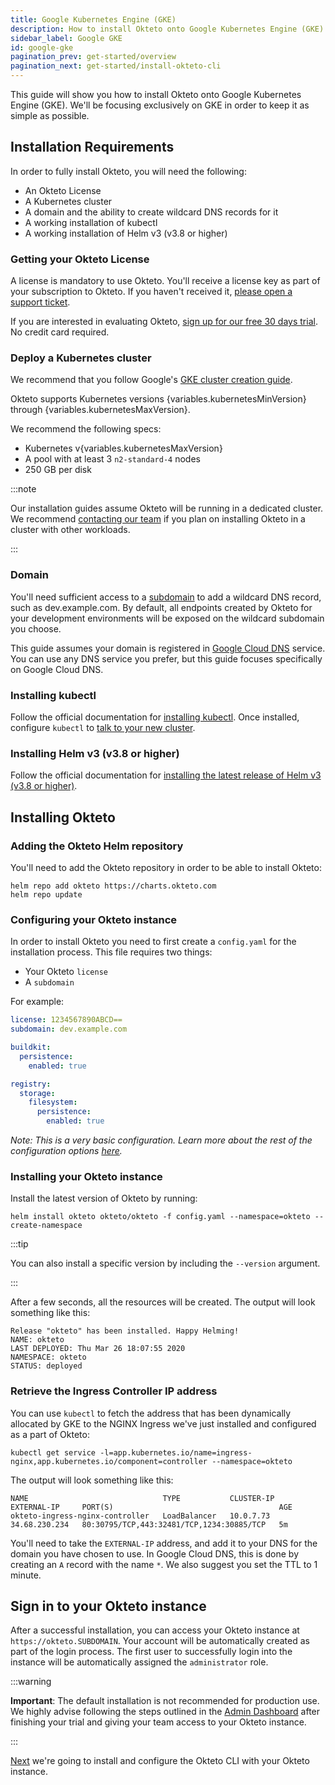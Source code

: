 ```yaml
---
title: Google Kubernetes Engine (GKE)
description: How to install Okteto onto Google Kubernetes Engine (GKE)
sidebar_label: Google GKE
id: google-gke
pagination_prev: get-started/overview
pagination_next: get-started/install-okteto-cli
---
```



This guide will show you how to install Okteto onto Google Kubernetes Engine (GKE). We'll be focusing exclusively on GKE in order to keep it as simple as possible.

## Installation Requirements

In order to fully install Okteto, you will need the following:

- An Okteto License
- A Kubernetes cluster
- A domain and the ability to create wildcard DNS records for it
- A working installation of kubectl
- A working installation of Helm v3 (v3.8 or higher)

### Getting your Okteto License

A license is mandatory to use Okteto. You'll receive a license key as part of your subscription to Okteto. If you haven't received it, [please open a support ticket](https://okteto.com/support).

If you are interested in evaluating Okteto, [sign up for our free 30 days trial](https://www.okteto.com/free-trial/). No credit card required.

### Deploy a Kubernetes cluster

We recommend that you follow Google's [GKE cluster creation guide](https://cloud.google.com/kubernetes-engine/docs/how-to/creating-a-cluster).

Okteto supports Kubernetes versions {variables.kubernetesMinVersion} through {variables.kubernetesMaxVersion}.

We recommend the following specs:
- Kubernetes v{variables.kubernetesMaxVersion}
- A pool with at least 3 `n2-standard-4` nodes
- 250 GB per disk

:::note

Our installation guides assume Okteto will be running in a dedicated cluster. We recommend [contacting our team](https://www.okteto.com/contact/) if you plan on installing Okteto in a cluster with other workloads.

:::

### Domain

You'll need sufficient access to a [subdomain](reference/helm-chart-values.mdx#subdomain) to add a wildcard DNS record, such as dev.example.com.
By default, all endpoints created by Okteto for your development environments will be exposed on the wildcard subdomain you choose.

This guide assumes your domain is registered in [Google Cloud DNS](https://cloud.google.com/dns) service.
You can use any DNS service you prefer, but this guide focuses specifically on Google Cloud DNS.

### Installing kubectl

Follow the official documentation for [installing kubectl](https://kubernetes.io/docs/tasks/tools/install-kubectl/). Once installed, configure `kubectl` to [talk to your new cluster](https://cloud.google.com/kubernetes-engine/docs/how-to/cluster-access-for-kubectl#generate_kubeconfig_entry).

### Installing Helm v3 (v3.8 or higher)

Follow the official documentation for [installing the latest release of Helm v3 (v3.8 or higher)](https://helm.sh/docs/intro/install/).

## Installing Okteto

### Adding the Okteto Helm repository

You'll need to add the Okteto repository in order to be able to install Okteto:

```console
helm repo add okteto https://charts.okteto.com
helm repo update
```

### Configuring your Okteto instance

In order to install Okteto you need to first create a `config.yaml` for the installation process. This file requires two things:

- Your Okteto `license`
- A `subdomain`

For example:

```yaml
license: 1234567890ABCD==
subdomain: dev.example.com

buildkit:
  persistence:
    enabled: true

registry:
  storage:
    filesystem:
      persistence:
        enabled: true
```
_Note: This is a very basic configuration. Learn more about the rest of the configuration options [here](reference/helm-chart-values.mdx)._

### Installing your Okteto instance

Install the latest version of Okteto by running:

```console
helm install okteto okteto/okteto -f config.yaml --namespace=okteto --create-namespace
```

:::tip

You can also install a specific version by including the `--version` argument.

:::

After a few seconds, all the resources will be created. The output will look something like this:

```
Release "okteto" has been installed. Happy Helming!
NAME: okteto
LAST DEPLOYED: Thu Mar 26 18:07:55 2020
NAMESPACE: okteto
STATUS: deployed
```

### Retrieve the Ingress Controller IP address

You can use `kubectl` to fetch the address that has been dynamically allocated by GKE to the NGINX Ingress we've just installed and configured as a part of Okteto:

```console
kubectl get service -l=app.kubernetes.io/name=ingress-nginx,app.kubernetes.io/component=controller --namespace=okteto
```

The output will look something like this:

```
NAME                              TYPE           CLUSTER-IP   EXTERNAL-IP     PORT(S)                                     AGE
okteto-ingress-nginx-controller   LoadBalancer   10.0.7.73    34.68.230.234   80:30795/TCP,443:32481/TCP,1234:30885/TCP   5m
```

You'll need to take the `EXTERNAL-IP` address, and add it to your DNS for the domain you have chosen to use. In Google Cloud DNS, this is done by creating an `A` record with the name  `*`. We also suggest you set the TTL to 1 minute.

## Sign in to your Okteto instance

After a successful installation, you can access your Okteto instance at `https://okteto.SUBDOMAIN`. Your account will be automatically created as part of the login process. The first user to successfully login into the instance will be automatically assigned the `administrator` role.

:::warning

**Important**: The default installation is not recommended for production use. We highly advise following the steps outlined in the [Admin Dashboard](admin/dashboard.mdx#installation) after finishing your trial and giving your team access to your Okteto instance.

:::

[Next](get-started/install-okteto-cli.mdx) we're going to install and configure the Okteto CLI with your Okteto instance.
